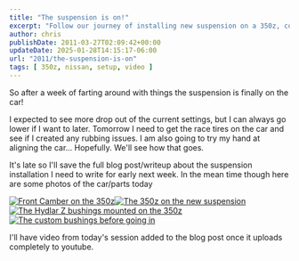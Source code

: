 ```yaml
---
title: "The suspension is on!"
excerpt: "Follow our journey of installing new suspension on a 350z, complete with issues, triumphs and insightful photos. Future alignment plans revealed!"
author: chris
publishDate: 2011-03-27T02:09:42+00:00
updateDate: 2025-01-28T14:15:17-06:00
url: "2011/the-suspension-is-on"
tags: [ 350z, nissan, setup, video ]
---
```


So after a week of farting around with things the suspension is finally on the car!

I expected to see more drop out of the current settings, but I can always go lower if I want to later. Tomorrow I need to get the race tires on the car and see if I created any rubbing issues. I am also going to try my hand at aligning the car&hellip; Hopefully. We'll see how that goes.

It's late so I'll save the full blog post/writeup about the suspension installation I need to write for early next week. In the mean time though here are some photos of the car/parts today

<a title="Front Camber on the 350z" href="https://www.flickr.com/photos/17726343@N00/5562929333/"><img alt="Front Camber on the 350z" src="https://static.flickr.com/5146/5562929333_84817d2221_m.jpg" style="border-width: 0px;border-style: solid;" /></a><a title="The 350z on the new suspension" href="https://www.flickr.com/photos/17726343@N00/5562928957/"><img alt="The 350z on the new suspension" src="https://static.flickr.com/5052/5562928957_b408b15521_m.jpg" style="border-width: 0px;border-style: solid;" /></a><a title="The Hydlar Z bushings mounted on the 350z" href="https://www.flickr.com/photos/17726343@N00/5562928449/"><img alt="The Hydlar Z bushings mounted on the 350z" src="https://static.flickr.com/5175/5562928449_500e3e0072_m.jpg" style="border-width: 0px;border-style: solid;" /></a><a title="The custom bushings before going in" href="https://www.flickr.com/photos/17726343@N00/5562925993/"><img alt="The custom bushings before going in" src="https://static.flickr.com/5268/5562925993_7ed03dd84e_m.jpg" style="border-width: 0px;border-style: solid;" /></a>

I'll have video from today's session added to the blog post once it uploads completely to youtube.

<YouTubeEmbed videoId="i6tFXo2Bjf4" title="350z The Suspension is On" publishDate="2011-03-27T02:09:42+00:00" description="350z The Suspension is On" />


